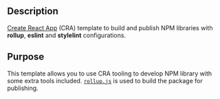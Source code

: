 
<Meta title="Docs/Intro" />

## Description

[Create React App](https://github.com/facebook/create-react-app) (CRA) template to build and publish NPM libraries with **rollup**, **eslint** and **stylelint** configurations.

## Purpose

This template allows you to use CRA tooling to develop NPM library with some extra tools included. [`rollup.js`](https://rollupjs.org/guide/en/) is used to build the package for publishing.

